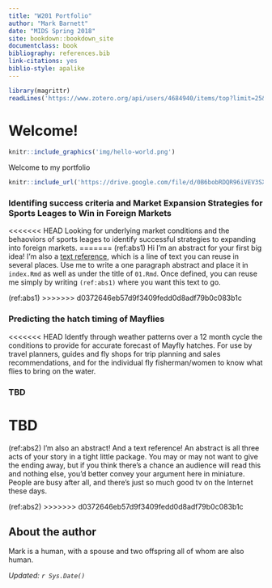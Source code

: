 ```yaml
---
title: "W201 Portfolio"
author: "Mark Barnett"
date: "MIDS Spring 2018"
site: bookdown::bookdown_site
documentclass: book
bibliography: references.bib
link-citations: yes
biblio-style: apalike
---
```


<!-- This won't be displayed but it will initialize your R session. Add any R libraries you need here. -->
```r
library(magrittr)
readLines('https://www.zotero.org/api/users/4684940/items/top?limit=25&format=bibtex&key=dZhBqI1K8eR2pdN7PGz5UGVk&v=1') %>% writeLines('references.bib')
```


# Welcome! {-}

<!-- You can include images saved within your repo... -->
```r
knitr::include_graphics('img/hello-world.png')
```

Welcome to my portfolio

<!-- Below this line is just examples of how you can embed video from Google Drive. First you have to enable sharing, then just get the object ID which is that long string between d/ and /preview and will also be appended to any sharing link you generate for your video. -->
<p>
```r
knitr::include_url('https://drive.google.com/file/d/0B6bobRDQR96iVEV3SXJJal9CczQ/preview')
```

### Identifing success criteria and Market Expansion Strategies for Sports Leages to Win in Foreign Markets  {#Sports-Leagues-Expansion-Success-Prediction}

<<<<<<< HEAD
Looking for underlying market conditions and the behaoviors of sports leages to identify successful strategies to expanding into foreign markets. 
=======
(ref:abs1) Hi I'm an abstract for your first big idea! I'm also a [text reference](https://bookdown.org/yihui/bookdown/markdown-extensions-by-bookdown.html#text-references), which is a line of text you can reuse in several places. Use me to write a one paragraph abstract and place it in `index.Rmd` as well as under the title of `01.Rmd`. Once defined, you can reuse me simply by writing `(ref:abs1)` where you want this text to go.

(ref:abs1)
>>>>>>> d0372646eb57d9f3409fedd0d8adf79b0c083b1c

### Predicting the hatch timing of Mayflies {#Fly-Fishing-Match-the-Hatch-Prediction}

<<<<<<< HEAD
Identfy through weather patterns over a 12 month cycle the conditions to provide for accurate forecast of Mayfly hatches.  For use by travel planners, guides and fly shops for trip planning and sales recommendations, and for the individual fly fisherman/women to know what flies to bring on the water. 
  
### TBD {-}

TBD
=======
(ref:abs2) I'm also an abstract! And a text reference! An abstract is all three acts of your story in a tight little package. You may or may not want to give the ending away, but if you think there's a chance an audience will read this and nothing else, you'd better convey your argument here in miniature. People are busy after all, and there's just so much good tv on the Internet these days.

(ref:abs2)
>>>>>>> d0372646eb57d9f3409fedd0d8adf79b0c083b1c

## About the author {-}

Mark is a human, with a spouse and two offspring all of whom are also human.  

*Updated: `r Sys.Date()`*
